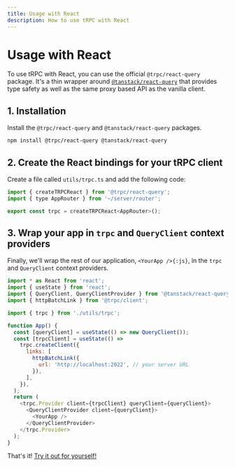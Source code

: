 ```yaml
---
title: Usage with React
description: How to use tRPC with React
---
```


# Usage with React

To use tRPC with React, you can use the official `@trpc/react-query` package. It's a thin wrapper around [`@tanstack/react-query`](https://react-query.tanstack.com/) that provides type safety as well as the same proxy based API as the vanilla client.

## 1. Installation

Install the `@trpc/react-query` and `@tanstack/react-query` packages.

```bash
npm install @trpc/react-query @tanstack/react-query
```

## 2. Create the React bindings for your tRPC client

Create a file called `utils/trpc.ts` and add the following code:

```js {22} title="utils/trpc.ts"
import { createTRPCReact } from '@trpc/react-query';
import { type AppRouter } from '~/server/router';

export const trpc = createTRPCReact<AppRouter>();
```

## 3. Wrap your app in `trpc` and `QueryClient` context providers

Finally, we'll wrap the rest of our application, `<YourApp />{:js}`, in the `trpc` and `QueryClient` context providers.

```js title="main.tsx" /<YourApp />/#b
import * as React from 'react';
import { useState } from 'react';
import { QueryClient, QueryClientProvider } from '@tanstack/react-query';
import { httpBatchLink } from '@trpc/client';

import { trpc } from './utils/trpc';

function App() {
  const [queryClient] = useState(() => new QueryClient());
  const [trpcClient] = useState(() =>
    trpc.createClient({
      links: [
        httpBatchLink({
          url: 'http://localhost:2022', // your server URL
        }),
      ],
    }),
  );
  return (
    <trpc.Provider client={trpcClient} queryClient={queryClient}>
      <QueryClientProvider client={queryClient}>
        <YourApp />
      </QueryClientProvider>
    </trpc.Provider>
  );
}
```

That's it! [Try it out for yourself!](/features/forms)
